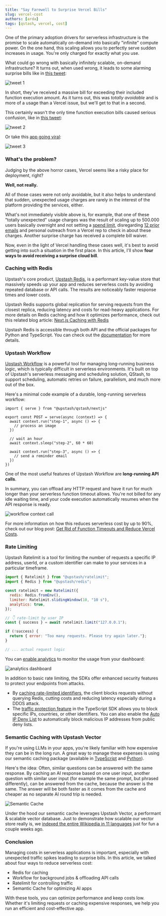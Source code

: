 ```yaml
---
title: "Say Farewell to Surprise Vercel Bills"
slug: vercel-cost
authors: [arda]
tags: [qstash, vercel, cost]
---
```


One of the primary adoption drivers for serverless infrastructure is the promise to scale automatically on-demand into basically "infinite" compute power. On the one hand, this scaling allows you to perfectly serve sudden increases in usage. You're only charged for exactly what you use.

What could go wrong with basically infinitely scalable, on-demand infrastructure? It turns out, when used wrong, it leads to some alarming surprise bills like in [this tweet](https://x.com/zemotion/status/1798558292681343039):

![tweet 1](/blog/vercel-cost/cost-tweet-1.png)

In short, they've received a massive bill for exceeding their included function execution amount. As it turns out, this was _totally avoidable_ and is more of a usage than a Vercel issue, but we'll get to that in a second.

This certainly wasn't the only time function execution bills caused serious confusion, like in [this tweet](https://x.com/shoeboxdnb/status/1643639119824801793):

![tweet 2](/blog/vercel-cost/cost-tweet-2.png)

Or take this [app going viral](https://x.com/yacineMTB/status/1828427645689962853):

![tweet 3](/blog/vercel-cost/cost-tweet-3.png)

### What's the problem?

Judging by the above horror cases, Vercel seems like a risky place for deployment, right?

**Well, not really.**

All of those cases were not only avoidable, but it also helps to understand that sudden, unexpected usage charges are rarely in the interest of the platform providing the services, either.

What's not immediately visible above is, for example, that one of these "totally unexpected" usage charges was the result of scaling up to 500.000 users basically overnight and not setting a [spend limit](https://vercel.com/blog/introducing-spend-management-realtime-usage-alerts-sms-notifications), disregarding [12 prior emails](https://x.com/leeerob/status/1798584053786107970) and personal outreach from a Vercel rep to check in about these charges. Another surprise charge has received a complete bill waiver.

Now, even in the light of Vercel handling these cases well, it's best to avoid getting into such a situation in the first place. In this article, I'll show **four ways to avoid receiving a surprise cloud bill**.

### Caching with Redis

Upstash's core product, [Upstash Redis](https://upstash.com/docs/redis/overall/getstarted), is a performant key-value store that massively speeds up your app and reduces serverless costs by avoiding repeated database or API calls. The results are noticeably faster response times and lower costs.

Upstash Redis supports global replication for serving requests from the closest replica, reducing latency and costs for read-heavy applications. For more details on Redis caching and how it optimizes performance, check out this related blog article: [Next.js Caching with Redis](https://upstash.com/blog/nextjs-caching-with-redis)

Upstash Redis is accessible through both API and the official packages for Python and TypeScript. You can check out the [documentation](https://upstash.com/docs/redis/overall/getstarted) for more details.

### Upstash Workflow

[Upstash Workflow](https://upstash.com/docs/qstash/workflow/getstarted) is a powerful tool for managing long-running business logic, which is typically difficult in serverless environments. It's built on top of Upstash's serverless messaging and scheduling solution, QStash, to support scheduling, automatic retries on failure, parallelism, and much more out of the box.

Here's a minimal code example of a durable, long-running serverless workflow:

```tsx api/workflow/route.ts
import { serve } from "@upstash/qstash/nextjs"

export const POST = serve(async (context) => {
  await context.run("step-1", async () => {
    // process an image
  })

  // wait an hour
  await context.sleep("step-2", 60 * 60)

  await context.run("step-3", async () => {
    // send a reminder email
  })
})
```

One of the most useful features of Upstash Workflow are **long-running API calls**.

In summary, you can offload any HTTP request and have it run for much longer than your serverless function timeout allows. You're not billed for any idle waiting time, and your code execution automatically resumes when the API response is ready.

![workflow context call](https://upstash.com/blog/workflow/workflow.png)

For more information on how this reduces serverless cost by up to 90%, check out our blog post: [Get Rid of Function Timeouts and Reduce Vercel Costs](https://upstash.com/blog/vercel-cost-workflow).

### Rate Limiting

Upstash Ratelimit is a tool for limiting the number of requests a specific IP address, userId, or a custom identifier can make to your services in a particular timeframe.

```jsx
import { Ratelimit } from "@upstash/ratelimit";
import { Redis } from "@upstash/redis";

const ratelimit = new Ratelimit({
  redis: Redis.fromEnv(),
  limiter: Ratelimit.slidingWindow(10, "10 s"),
  analytics: true,
});

// 👇 rate-limit by user IP
const { success } = await ratelimit.limit("127.0.0.1");

if (!success) {
  return { error: "Too many requests. Please try again later."};
}

// ... actual request logic
```

You can [enable analytics](https://upstash.com/docs/redis/sdks/ratelimit-ts/features#analytics-and-dashboard) to monitor the usage from your dashboard:

![analytics dashboard](https://mintlify.s3-us-west-1.amazonaws.com/upstash/img/ratelimit/dashboard.png)

In addition to basic rate limiting, the SDKs offer enhanced security features to protect your endpoints from attacks.

- By [caching rate-limited identifiers](https://upstash.com/docs/redis/sdks/ratelimit-ts/features#caching), the client blocks requests without querying Redis, cutting costs and reducing latency especially during a DDOS attack.
- The [traffic protection feature](https://upstash.com/docs/redis/sdks/ratelimit-ts/traffic-protection) in the TypeScript SDK allows you to block specific IPs, countries, or other identifiers. You can also enable the [Auto IP Deny List](https://upstash.com/docs/redis/sdks/ratelimit-ts/traffic-protection#auto-ip-deny-list) to automatically block malicious IP addresses from public deny lists.

### Semantic Caching with Upstash Vector

If you're using LLMs in your apps, you're likely familiar with how expensive they can be in the long run. A great way to manage these expenses is using our semantic caching package (available in [TypeScript](https://github.com/upstash/semantic-cache) and [Python](https://github.com/upstash/semantic-cache-py)).

Here's the idea: Often, similar questions can be answered with the same response. By caching an AI response based on one user input, another question with similar user input (for example the same prompt, but phrased differently), can be answered from the cache, because the answer is the same. The answer will be both faster as it comes from the cache and cheaper as no separate AI round trip is needed.

![Semantic Cache](https://github.com/upstash/semantic-cache-py/blob/master/assets/how-semantic-cache-works.png?raw=true)

Under the hood our semantic cache leverages Upstash Vector, a performant & scalable vector database. Just to demonstrate how scalable our vector store really is, we [indexed the entire Wikipedia in 11 languages](https://upstash.com/blog/indexing-wikipedia) just for fun a couple weeks ago.

### Conclusion

Managing costs in serverless applications is important, especially with unexpected traffic spikes leading to surprise bills. In this article, we talked about four ways to reduce serverless cost:

- Redis for caching
- Workflow for background jobs & offloading API calls
- Ratelimit for controlling traffic
- Semantic Cache for optimizing AI apps

With these tools, you can optimize performance and keep costs low. Whether it's limiting requests or caching expensive responses, we help you run an efficient and cost-effective app.

